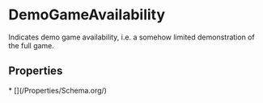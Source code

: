   
# DemoGameAvailability

Indicates demo game availability, i.e. a somehow limited demonstration of the full game.

## Properties

<Grid>
* [](/Properties/Schema.org/)
</Grid>

